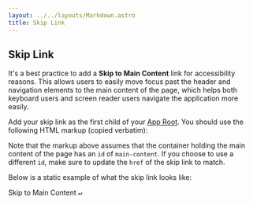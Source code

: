 ```yaml
---
layout: ../../layouts/Markdown.astro
title: Skip Link
---
```


## Skip Link

It's a best practice to add a **Skip to Main Content** link for accessibility reasons. This allows users to easily move focus past the header and navigation elements to the main content of the page, which helps both keyboard users and screen reader users navigate the application more easily.

Add your skip link as the first child of your [App Root](/components/app#app-root). You should use the following HTML markup (copied verbatim):

<CodeBlock
  language="html"
  code='<a class="skip-link" href="#main-content">Skip to Main Content <kbd>↵</kbd></a>'
/>

Note that the markup above assumes that the container holding the main content of the page has an `id` of `main-content`. If you choose to use a different `id`, make sure to update the `href` of the skip link to match.

Below is a static example of what the skip link looks like:

<span class="skip-link static">Skip to Main Content <kbd>↵</kbd></span>
